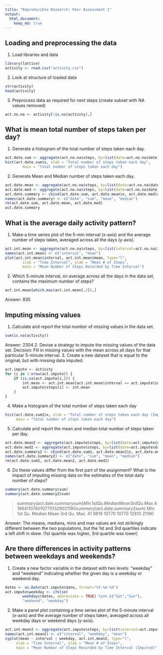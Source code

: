 ```yaml
---
title: "Reproducible Research: Peer Assessment 1"
output: 
  html_document:
    keep_md: true
---
```



## Loading and preprocessing the data
1. Load libraries and data
```r
library(lattice)
activity <- read.csv("activity.csv")
```
2. Look at structure of loaded data
```r
str(activity)
head(activity)
```
3. Preprocess data as required for next steps (create subset with NA values removed)
```r
act.no.na <- activity[!is.na(activity),]
```

## What is mean total number of steps taken per day?
1. Generate a histogram of the total number of steps taken each day.
```r
act.date.sum <- aggregate(act.no.na$steps, by=list(date=act.no.na$date), FUN=sum)
hist(act.date.sum$x, xlab = "Total number of steps taken each day", 
        main = "Total number of steps taken each day")
```
2. Generate Mean and Median number of steps taken each day.
```r
act.date.mean <- aggregate(act.no.na$steps, by=list(date=act.no.na$date), FUN=mean)
act.date.med <- aggregate(act.no.na$steps, by=list(date=act.no.na$date), FUN=median)
act.date.summary <- cbind(act.date.sum, act.date.mean$x, act.date.med$x)
names(act.date.summary) <- c("date", "sum", "mean", "median")
rm(act.date.sum, act.date.mean, act.date.med)
act.date.summary
```

## What is the average daily activity pattern?
1. Make a time series plot of the 5-min interval (x-axis) and the average number of steps taken, averaged across all the days (y-axis).
```r
act.int.mean <- aggregate(act.no.na$steps, by=list(interval=act.no.na$interval), FUN=mean)
names(act.int.mean) <- c("interval", "mean")
plot(act.int.mean$interval, act.int.mean$mean, type="l",
        xlab = "Time Interval", ylab = "Mean # of Steps",
        main = "Mean Number of Steps Recorded by Time Interval")
```
2. Which 5-minute interval, on average across all the days in the data set, contains the maximum number of steps?
```r
act.int.mean[which.max(act.int.mean[,2]),]
```
Answer: 835

## Imputing missing values
1. Calculate and report the total number of missing values in the data set.
```r
sum(is.na(activity))
```
Answer: 2304
2. Devise a strategy to impute the missing values of the data set.
Decision: Fill in missing values with the mean across all days for that particular 5-minute interval.
3. Create a new dataset that is equal to the original, but with missing data imputed.
```r
act.impute <- activity
for (i in 1:nrow(act.impute)) {
    if (is.na(act.impute[i,])) {
        int.mean <- act.int.mean[act.int.mean$interval == act.impute$interval[i],2]
        act.impute$steps[i] <- int.mean
    }
}
```
4. Make a histogram of the total number of steps taken each day
```r
hist(act.date.sum2$x, xlab = "Total number of steps taken each day (Imputed)", 
     main = "Total number of steps taken each day")
```
5. Calculate and report the mean and median total number of steps taken per day.
```r
act.date.mean2 <- aggregate(act.impute$steps, by=list(date=act.impute$date), FUN=mean)
act.date.med2 <- aggregate(act.impute$steps, by=list(date=act.impute$date), FUN=median)
act.date.summary2 <- cbind(act.date.sum2, act.date.mean2$x, act.date.med2$x)
names(act.date.summary2) <- c("date", "sum", "mean", "median")
rm(act.date.sum2, act.date.mean2, act.date.med2)
```
6. Do these values differ from the first part of the assignment? What is the impact of imputing missing data on the estimates of the total daily number of steps?
```r
summary(act.date.summary$sum)
summary(act.date.summary2$sum)
```
> summary(act.date.summary$sum)
   Min. 1st Qu.  Median    Mean 3rd Qu.    Max. 
     41    8841   10760   10770   13290   21190 
> summary(act.date.summary2$sum)
   Min. 1st Qu.  Median    Mean 3rd Qu.    Max. 
     41    9819   10770   10770   12810   21190 

Answer: The means, medians, mins and max values are not strikingly different between the two populations, but the 1st and 3rd quartiles indicate a left shift in skew. (1st quartile was higher, 3rd quartile was lower)

## Are there differences in activity patterns between weekdays and weekends?
1. Create a new factor variable in the dataset with two levels: "weekday" and "weekend" indicating whether the given day is a weekday or weekend day.
```r
dates <- as.Date(act.impute$date, format="%Y-%m-%d")
act.impute$weekday <- ifelse(
        weekdays(dates, abbreviate = TRUE) %in% c("Sat","Sun"),
        "weekend", "weekday")
```
2. Make a panel plot containing a time series plot of the 5-minute interval (x-axis) and the average number of steps taken, averaged across all weekday days or weekend days (y-axis).
```r
act.int.mean2 <- aggregate(act.impute$steps, by=list(interval=act.impute$interval, weekday = act.impute$weekday), FUN=mean)
names(act.int.mean2) <- c("interval", "weekday", "mean")
xyplot(mean ~ interval | weekday, act.int.mean2, type="l",
     xlab = "Time Interval", ylab = "Mean # of Steps",
     main = "Mean Number of Steps Recorded by Time Interval (Imputed)")
```
